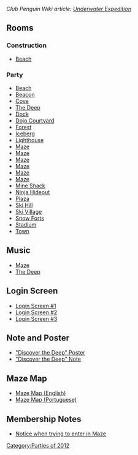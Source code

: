 ''Club Penguin Wiki article: [[clubpenguinwiki:Underwater Expedition|Underwater Expedition]]''

==Rooms==
===Construction===
*[[Media:UnderwaterExpeditionConstBeach.swf|Beach]]

===Party===
*[[Media:UnderwaterExpeditionBeach.swf|Beach]]
*[[Media:UnderwaterExpeditionBeacon.swf|Beacon]]
*[[Media:UnderwaterExpeditionCove.swf|Cove]]
*[[Media:UnderwaterExpeditionParty7.swf|The Deep]]
*[[Media:UnderwaterExpeditionDock.swf|Dock]]
*[[Media:UnderwaterExpeditionDojoExt.swf|Dojo Courtyard]]
*[[Media:UnderwaterExpeditionForest.swf|Forest]]
*[[Media:UnderwaterExpeditionBerg.swf|Iceberg]]
*[[Media:UnderwaterExpeditionLight.swf|Lighthouse]]
*[[Media:UnderwaterExpeditionParty1.swf|Maze]]
*[[Media:UnderwaterExpeditionParty2.swf|Maze]]
*[[Media:UnderwaterExpeditionParty3.swf|Maze]]
*[[Media:UnderwaterExpeditionParty4.swf|Maze]]
*[[Media:UnderwaterExpeditionParty5.swf|Maze]]
*[[Media:UnderwaterExpeditionParty6.swf|Maze]]
*[[Media:UnderwaterExpeditionShack.swf|Mine Shack]]
*[[Media:UnderwaterExpeditionDojoHide.swf|Ninja Hideout]]
*[[Media:UnderwaterExpeditionPlaza.swf|Plaza]]
*[[Media:UnderwaterExpeditionMtn.swf|Ski Hill]]
*[[Media:UnderwaterExpeditionVillage.swf|Ski Village]]
*[[Media:UnderwaterExpeditionForts.swf|Snow Forts]]
*[[Media:UnderwaterExpeditionRink.swf|Stadium]]
*[[Media:RoomsTown-UnderwaterExpedition.swf|Town]]

==Music==
*[[Media:Music317.swf|Maze]]
*[[Media:Music316.swf|The Deep]]

==Login Screen==
*[[Media:UnderwaterExpeditionPreStartBillboards.swf|Login Screen #1]]
*[[Media:UnderwaterExpeditionMemberStartBillboards.swf|Login Screen #2]]
*[[Media:UnderwaterExpeditionStartBillboards.swf|Login Screen #3]]

==Note and Poster==
*[[Media:UnderwaterExpeditionPoster.swf|"Discover the Deep" Poster]]
*[[Media:UnderwaterExpeditionParty_map_note.swf|"Discover the Deep" Note]]

==Maze Map==
*[[Media:UnderwaterExpeditionMaze_map.swf|Maze Map (English)]]
*[[Media:Close upsPTMaze map-UnderwaterExpedition.swf|Maze Map (Portuguese)]]

==Membership Notes==
*[[Media:UnderwaterExpeditionMembership.swf|Notice when trying to enter in Maze]]
{{Parties}}

[[Category:Parties of 2012]]
